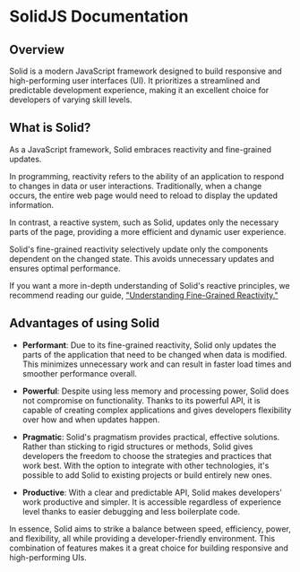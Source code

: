 # SolidJS Documentation

## Overview

Solid is a modern JavaScript framework designed to build responsive and high-performing user interfaces (UI). 
It prioritizes a streamlined and predictable development experience, making it an excellent choice for developers of varying skill levels.

## What is Solid?

As a JavaScript framework, Solid embraces reactivity and fine-grained updates.

In programming, reactivity refers to the ability of an application to respond to changes in data or user interactions.
Traditionally, when a change occurs, the entire web page would need to reload to display the updated information.

In contrast, a reactive system, such as Solid, updates only the necessary parts of the page, providing a more efficient and dynamic user experience. 

Solid's fine-grained reactivity selectively update only the components dependent on the changed state. 
This avoids unnecessary updates and ensures optimal performance.

If you want a more in-depth understanding of Solid's reactive principles, we recommend reading our guide, ["Understanding Fine-Grained Reactivity."](#) 

## Advantages of using Solid

* **Performant**: Due to its fine-grained reactivity, Solid only updates the parts of the application that need to be changed when data is modified. 
This minimizes unnecessary work and can result in faster load times and smoother performance overall.

* **Powerful**: Despite using less memory and processing power, Solid does not compromise on functionality. 
Thanks to its powerful API, it is capable of creating complex applications and gives developers flexibility over how and when updates happen. 

* **Pragmatic**: Solid's pragmatism provides practical, effective solutions. 
Rather than sticking to rigid structures or methods, Solid gives developers the freedom to choose the strategies and practices that work best. 
With the option to integrate with other technologies, it's possible to add Solid to existing projects or build entirely new ones.

* **Productive**: With a clear and predictable API, Solid makes developers' work productive and simpler. 
It is accessible regardless of experience level thanks to easier debugging and less boilerplate code.

In essence, Solid aims to strike a balance between speed, efficiency, power, and flexibility, all while providing a developer-friendly environment. 
This combination of features makes it a great choice for building responsive and high-performing UIs.